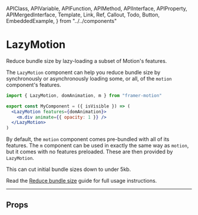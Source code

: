 <!-- 👋 Editing this file? Need help? → https://github.com/framer/api-docs/blob/master/CONTRIBUTING.md -->

  APIClass,
  APIVariable,
  APIFunction,
  APIMethod,
  APIInterface,
  APIProperty,
  APIMergedInterface,
  Template,
  Link,
  Ref,
  Callout,
  Todo,
  Button,
  EmbeddedExample,
} from "../../components"


# LazyMotion

<span className="lead">
  Reduce bundle size by lazy-loading a subset of Motion's features.
</span>

<div>

The `LazyMotion` component can help you reduce bundle size by synchronously or asynchronously loading some, or all, of the `motion` component's features.

</div>

```jsx
import { LazyMotion, domAnimation, m } from "framer-motion"

export const MyComponent = ({ isVisible }) => (
  <LazyMotion features={domAnimation}>
    <m.div animate={{ opacity: 1 }} />
  </LazyMotion>
)
```

By default, the `motion` component comes pre-bundled with all of its features. The `m` component can be used in exactly the same way as `motion`, but it comes with no features preloaded. These are then provided by `LazyMotion`.

This can cut initial bundle sizes down to under 5kb.

Read the [Reduce bundle size](/legacy/docs/motion/guide-reduce-bundle-size) guide for full usage instructions.

---

## Props

<APIProperty name="LazyProps.features" />
<APIProperty name="LazyProps.strict" />
